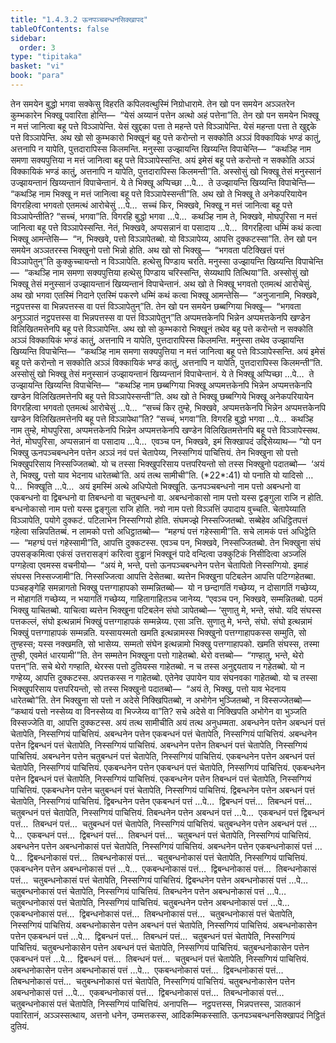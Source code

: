 ```yaml
---
title: "1.4.3.2 ऊनपञ्चबन्धनसिक्खापद"
tableOfContents: false
sidebar:
  order: 3
type: "tipitaka"
basket: "vi"
book: "para"
---
```



<DynamicBreadcrumb />

<Division number="609" book="para">

<Paragraph number="2273" book="para">
तेन समयेन बुद्धो भगवा सक्केसु विहरति कपिलवत्थुस्मिं निग्रोधारामे. तेन खो पन समयेन अञ्ञतरेन कुम्भकारेन भिक्खू पवारिता होन्ति—  “येसं अय्यानं पत्तेन अत्थो अहं पत्तेना”ति. तेन खो पन समयेन भिक्खू न मत्तं जानित्वा बहू पत्ते विञ्ञापेन्ति. येसं खुद्दका पत्ता ते महन्ते पत्ते विञ्ञापेन्ति. येसं महन्ता पत्ता ते खुद्दके पत्ते विञ्ञापेन्ति. अथ खो सो कुम्भकारो भिक्खूनं बहू पत्ते करोन्तो न सक्कोति अञ्ञं विक्कायिकं भण्डं कातुं, अत्तनापि न यापेति, पुत्तदारापिस्स किलमन्ति. मनुस्सा उज्झायन्ति खिय्यन्ति विपाचेन्ति—  “कथञ्हि नाम समणा सक्यपुत्तिया न मत्तं जानित्वा बहू पत्ते विञ्ञापेस्सन्ति. अयं इमेसं बहू पत्ते करोन्तो न सक्कोति अञ्ञं विक्कायिकं भण्डं कातुं, अत्तनापि न यापेति, पुत्तदारापिस्स किलमन्ती”ति.
</Paragraph>

<Paragraph number="2274" book="para">
अस्सोसुं खो भिक्खू तेसं मनुस्सानं उज्झायन्तानं खिय्यन्तानं विपाचेन्तानं. ये ते भिक्खू अप्पिच्छा …पे…  ते उज्झायन्ति खिय्यन्ति विपाचेन्ति—  “कथञ्हि नाम भिक्खू न मत्तं जानित्वा बहू पत्ते विञ्ञापेस्सन्ती”ति.
</Paragraph>

<Paragraph number="2275" book="para">
अथ खो ते भिक्खू ते अनेकपरियायेन विगरहित्वा भगवतो एतमत्थं आरोचेसुं …पे…  सच्चं किर, भिक्खवे, भिक्खू न मत्तं जानित्वा बहू पत्ते विञ्ञापेन्तीति? “सच्चं, भगवा”ति. विगरहि बुद्धो भगवा …पे…  कथञ्हि नाम ते, भिक्खवे, मोघपुरिसा न मत्तं जानित्वा बहू पत्ते विञ्ञापेस्सन्ति. नेतं, भिक्खवे, अप्पसन्नानं वा पसादाय …पे…  विगरहित्वा धम्मिं कथं कत्वा भिक्खू आमन्तेसि—  “न, भिक्खवे, पत्तो विञ्ञापेतब्बो. यो विञ्ञापेय्य, आपत्ति दुक्कटस्सा”ति.
</Paragraph>

</Division>
<Division number="610" book="para">

<Paragraph number="2276" book="para">
तेन खो पन समयेन अञ्ञतरस्स भिक्खुनो पत्तो भिन्नो होति. अथ खो सो भिक्खु—  “भगवता पटिक्खित्तं पत्तं विञ्ञापेतुन्”ति कुक्कुच्चायन्तो न विञ्ञापेति. हत्थेसु पिण्डाय चरति. मनुस्सा उज्झायन्ति खिय्यन्ति विपाचेन्ति—  “कथञ्हि नाम समणा सक्यपुत्तिया हत्थेसु पिण्डाय चरिस्सन्ति, सेय्यथापि तित्थिया”ति.
</Paragraph>

<Paragraph number="2277" book="para">
अस्सोसुं खो भिक्खू तेसं मनुस्सानं उज्झायन्तानं खिय्यन्तानं विपाचेन्तानं. अथ खो ते भिक्खू भगवतो एतमत्थं आरोचेसुं. अथ खो भगवा एतस्मिं निदाने एतस्मिं पकरणे धम्मिं कथं कत्वा भिक्खू आमन्तेसि—  “अनुजानामि, भिक्खवे, नट्ठपत्तस्स वा भिन्नपत्तस्स वा पत्तं विञ्ञापेतुन्”ति.
</Paragraph>

</Division>
<Division number="611" book="para">

<Paragraph number="2278" book="para">
तेन खो पन समयेन छब्बग्गिया भिक्खू—  “भगवता अनुञ्ञातं नट्ठपत्तस्स वा भिन्नपत्तस्स वा पत्तं विञ्ञापेतुन्”ति अप्पमत्तकेनपि भिन्नेन अप्पमत्तकेनपि खण्डेन विलिखितमत्तेनपि बहू पत्ते विञ्ञापेन्ति. अथ खो सो कुम्भकारो भिक्खूनं तथेव बहू पत्ते करोन्तो न सक्कोति अञ्ञं विक्कायिकं भण्डं कातुं, अत्तनापि न यापेति, पुत्तदारापिस्स किलमन्ति. मनुस्सा तथेव उज्झायन्ति खिय्यन्ति विपाचेन्ति—  “कथञ्हि नाम समणा सक्यपुत्तिया न मत्तं जानित्वा बहू पत्ते विञ्ञापेस्सन्ति. अयं इमेसं बहू पत्ते करोन्तो न सक्कोति अञ्ञं विक्कायिकं भण्डं कातुं, अत्तनापि न यापेति, पुत्तदारापिस्स किलमन्ती”ति.
</Paragraph>

<Paragraph number="2279" book="para">
अस्सोसुं खो भिक्खू तेसं मनुस्सानं उज्झायन्तानं खिय्यन्तानं विपाचेन्तानं. ये ते भिक्खू अप्पिच्छा …पे…  ते उज्झायन्ति खिय्यन्ति विपाचेन्ति—  “कथञ्हि नाम छब्बग्गिया भिक्खू अप्पमत्तकेनपि भिन्नेन अप्पमत्तकेनपि खण्डेन विलिखितमत्तेनपि बहू पत्ते विञ्ञापेस्सन्ती”ति.
</Paragraph>

<Paragraph number="2280" book="para">
अथ खो ते भिक्खू छब्बग्गिये भिक्खू अनेकपरियायेन विगरहित्वा भगवतो एतमत्थं आरोचेसुं …पे…  “सच्चं किर तुम्हे, भिक्खवे, अप्पमत्तकेनपि भिन्नेन अप्पमत्तकेनपि खण्डेन विलिखितमत्तेनपि बहू पत्ते विञ्ञापेथा”ति? “सच्चं, भगवा”ति. विगरहि बुद्धो भगवा …पे…  कथञ्हि नाम तुम्हे, मोघपुरिसा, अप्पमत्तकेनपि भिन्नेन अप्पमत्तकेनपि खण्डेन विलिखितमत्तेनपि बहू पत्ते विञ्ञापेस्सथ. नेतं, मोघपुरिसा, अप्पसन्नानं वा पसादाय …पे…  एवञ्च पन, भिक्खवे, इमं सिक्खापदं उद्दिसेय्याथ—
</Paragraph>

</Division>
<Division number="612" book="para">

<Paragraph number="2281" book="para">
<Emphasis>“यो पन भिक्खु ऊनपञ्चबन्धनेन पत्तेन अञ्ञं नवं पत्तं चेतापेय्य, निस्सग्गियं पाचित्तियं. तेन भिक्खुना सो पत्तो भिक्खुपरिसाय निस्सज्जितब्बो. यो च तस्सा भिक्खुपरिसाय पत्तपरियन्तो सो तस्स भिक्खुनो पदातब्बो—  ‘अयं ते, भिक्खु, पत्तो याव भेदनाय धारेतब्बो’ति. अयं तत्थ सामीची”</Emphasis>ति. (*22*:<Emphasis>41</Emphasis>)
</Paragraph>

</Division>
<Division number="613" book="para">

<Paragraph number="2282" book="para">
<Emphasis>यो पना</Emphasis>ति यो यादिसो …पे…  <Emphasis>भिक्खू</Emphasis>ति …पे…  अयं इमस्मिं अत्थे अधिप्पेतो भिक्खूति.
</Paragraph>

<Paragraph number="2283" book="para">
<Emphasis>ऊनपञ्चबन्धनो</Emphasis> नाम पत्तो अबन्धनो वा एकबन्धनो वा द्विबन्धनो वा तिबन्धनो वा चतुबन्धनो वा. अबन्धनोकासो नाम पत्तो यस्स द्वङ्गुला राजि न होति. बन्धनोकासो नाम पत्तो यस्स द्वङ्गुला राजि होति. <Emphasis>नवो</Emphasis> नाम पत्तो विञ्ञत्तिं उपादाय वुच्चति.
</Paragraph>

<Paragraph number="2284" book="para">
<Emphasis>चेतापेय्या</Emphasis>ति विञ्ञापेति, पयोगे दुक्कटं. पटिलाभेन निस्सग्गियो होति. संघमज्झे निस्सज्जितब्बो. सब्बेहेव अधिट्ठितपत्तं गहेत्वा सन्निपतितब्बं. न लामको पत्तो अधिट्ठातब्बो—  “महग्घं पत्तं गहेस्सामी”ति. सचे लामकं पत्तं अधिट्ठेति—  “महग्घं पत्तं गहेस्सामी”ति, आपत्ति दुक्कटस्स. एवञ्च पन, भिक्खवे, निस्सज्जितब्बो. तेन भिक्खुना संघं उपसङ्कमित्वा एकंसं उत्तरासङ्गं करित्वा वुड्ढानं भिक्खूनं पादे वन्दित्वा उक्कुटिकं निसीदित्वा अञ्जलिं पग्गहेत्वा एवमस्स वचनीयो—  “अयं मे, भन्ते, पत्तो ऊनपञ्चबन्धनेन पत्तेन चेतापितो निस्सग्गियो. इमाहं संघस्स निस्सज्जामी”ति. निस्सज्जित्वा आपत्ति देसेतब्बा. ब्यत्तेन भिक्खुना पटिबलेन आपत्ति पटिग्गहेतब्बा. पञ्चहङ्गेहि समन्नागतो भिक्खु पत्तग्गाहापको सम्मन्नितब्बो—  यो न छन्दागतिं गच्छेय्य, न दोसागतिं गच्छेय्य, न मोहागतिं गच्छेय्य, न भयागतिं गच्छेय्य, गाहितागाहितञ्च जानेय्य. “एवञ्च पन, भिक्खवे, सम्मन्नितब्बो. पठमं भिक्खु याचितब्बो. याचित्वा ब्यत्तेन भिक्खुना पटिबलेन संघो ञापेतब्बो—
</Paragraph>

</Division>
<Division number="614" book="para">

<Paragraph number="2285" book="para">
‘सुणातु मे, भन्ते, संघो. यदि संघस्स पत्तकल्लं, संघो इत्थन्नामं भिक्खुं पत्तग्गाहापकं सम्मन्नेय्य. एसा ञत्ति.
</Paragraph>

<Paragraph number="2286" book="para">
सुणातु मे, भन्ते, संघो. संघो इत्थन्नामं भिक्खुं पत्तग्गाहापकं सम्मन्नति. यस्सायस्मतो खमति इत्थन्नामस्स भिक्खुनो पत्तग्गाहापकस्स सम्मुति, सो तुण्हस्स; यस्स नक्खमति, सो भासेय्य.
</Paragraph>

<Paragraph number="2287" book="para">
सम्मतो संघेन इत्थन्नामो भिक्खु पत्तग्गाहापको. खमति संघस्स, तस्मा तुण्ही, एवमेतं धारयामी’”ति.
</Paragraph>

</Division>
<Division number="615" book="para">

<Paragraph number="2288" book="para">
तेन सम्मतेन भिक्खुना पत्तो गाहेतब्बो. थेरो वत्तब्बो—  “गण्हातु, भन्ते, थेरो पत्तन्”ति. सचे थेरो गण्हाति, थेरस्स पत्तो दुतियस्स गाहेतब्बो. न च तस्स अनुद्दयताय न गहेतब्बो. यो न गण्हेय्य, आपत्ति दुक्कटस्स. अपत्तकस्स न गाहेतब्बो. एतेनेव उपायेन याव संघनवका गाहेतब्बो. यो च तस्सा भिक्खुपरिसाय पत्तपरियन्तो, सो तस्स भिक्खुनो पदातब्बो—  “अयं ते, भिक्खु, पत्तो याव भेदनाय धारेतब्बो”ति.
</Paragraph>

<Paragraph number="2289" book="para">
तेन भिक्खुना सो पत्तो न अदेसे निक्खिपितब्बो, न अभोगेन भुञ्जितब्बो, न विस्सज्जेतब्बो—  “कथायं पत्तो नस्सेय्य वा विनस्सेय्य वा भिज्जेय्य वा”ति? सचे अदेसे वा निक्खिपति अभोगेन वा भुञ्जति विस्सज्जेति वा, आपत्ति दुक्कटस्स.
</Paragraph>

<Paragraph number="2290" book="para">
<Emphasis>अयं तत्थ सामीची</Emphasis>ति अयं तत्थ अनुधम्मता.
</Paragraph>

</Division>
<Division number="616" book="para">

<Paragraph number="2291" book="para">
अबन्धनेन पत्तेन अबन्धनं पत्तं चेतापेति, निस्सग्गियं पाचित्तियं. अबन्धनेन पत्तेन एकबन्धनं पत्तं चेतापेति, निस्सग्गियं पाचित्तियं. अबन्धनेन पत्तेन द्विबन्धनं पत्तं चेतापेति, निस्सग्गियं पाचित्तियं. अबन्धनेन पत्तेन तिबन्धनं पत्तं चेतापेति, निस्सग्गियं पाचित्तियं. अबन्धनेन पत्तेन चतुबन्धनं पत्तं चेतापेति, निस्सग्गियं पाचित्तियं.
</Paragraph>

<Paragraph number="2292" book="para">
एकबन्धनेन पत्तेन अबन्धनं पत्तं चेतापेति, निस्सग्गियं पाचित्तियं. एकबन्धनेन पत्तेन एकबन्धनं पत्तं चेतापेति, निस्सग्गियं पाचित्तियं. एकबन्धनेन पत्तेन द्विबन्धनं पत्तं चेतापेति, निस्सग्गियं पाचित्तियं. एकबन्धनेन पत्तेन तिबन्धनं पत्तं चेतापेति, निस्सग्गियं पाचित्तियं. एकबन्धनेन पत्तेन चतुबन्धनं पत्तं चेतापेति, निस्सग्गियं पाचित्तियं.
</Paragraph>

<Paragraph number="2293" book="para">
द्विबन्धनेन पत्तेन अबन्धनं पत्तं चेतापेति, निस्सग्गियं पाचित्तियं. द्विबन्धनेन पत्तेन एकबन्धनं पत्तं …पे…  द्विबन्धनं पत्तं…  तिबन्धनं पत्तं…  चतुबन्धनं पत्तं चेतापेति, निस्सग्गियं पाचित्तियं.
</Paragraph>

<Paragraph number="2294" book="para">
तिबन्धनेन पत्तेन अबन्धनं पत्तं …पे…  एकबन्धनं पत्तं द्विबन्धनं पत्तं…  तिबन्धनं पत्तं…  चतुबन्धनं पत्तं चेतापेति, निस्सग्गियं पाचित्तियं.
</Paragraph>

<Paragraph number="2295" book="para">
चतुबन्धनेन पत्तेन अबन्धनं पत्तं …पे…  एकबन्धनं पत्तं…  द्विबन्धनं पत्तं…  तिबन्धनं पत्तं…  चतुबन्धनं पत्तं चेतापेति, निस्सग्गियं पाचित्तियं.
</Paragraph>

<Paragraph number="2296" book="para">
अबन्धनेन पत्तेन अबन्धनोकासं पत्तं चेतापेति, निस्सग्गियं पाचित्तियं. अबन्धनेन पत्तेन एकबन्धनोकासं पत्तं …पे…  द्विबन्धनोकासं पत्तं…  तिबन्धनोकासं पत्तं…  चतुबन्धनोकासं पत्तं चेतापेति, निस्सग्गियं पाचित्तियं.
</Paragraph>

<Paragraph number="2297" book="para">
एकबन्धनेन पत्तेन अबन्धनोकासं पत्तं …पे…  एकबन्धनोकासं पत्तं…  द्विबन्धनोकासं पत्तं…  तिबन्धनोकासं पत्तं…  चतुबन्धनोकासं पत्तं चेतापेति, निस्सग्गियं पाचित्तियं.
</Paragraph>

<Paragraph number="2298" book="para">
द्विबन्धनेन पत्तेन अबन्धनोकासं पत्तं …पे…  चतुबन्धनोकासं पत्तं चेतापेति, निस्सग्गियं पाचित्तियं.
</Paragraph>

<Paragraph number="2299" book="para">
तिबन्धनेन पत्तेन अबन्धनोकासं पत्तं …पे…  चतुबन्धनोकासं पत्तं चेतापेति, निस्सग्गियं पाचित्तियं.
</Paragraph>

<Paragraph number="2300" book="para">
चतुबन्धनेन पत्तेन अबन्धनोकासं पत्तं …पे…  एकबन्धनोकासं पत्तं…  द्विबन्धनोकासं पत्तं…  तिबन्धनोकासं पत्तं…  चतुबन्धनोकासं पत्तं चेतापेति, निस्सग्गियं पाचित्तियं.
</Paragraph>

<Paragraph number="2301" book="para">
अबन्धनोकासेन पत्तेन अबन्धनं पत्तं चेतापेति, निस्सग्गियं पाचित्तियं. अबन्धनोकासेन पत्तेन एकबन्धनं पत्तं …पे…  द्विबन्धनं पत्तं…  तिबन्धनं पत्तं…  चतुबन्धनं पत्तं चेतापेति, निस्सग्गियं पाचित्तियं.
</Paragraph>

<Paragraph number="2302" book="para">
चतुबन्धनोकासेन पत्तेन अबन्धनं पत्तं चेतापेति, निस्सग्गियं पाचित्तियं. चतुबन्धनोकासेन पत्तेन एकबन्धनं पत्तं …पे…  द्विबन्धनं पत्तं…  तिबन्धनं पत्तं…  चतुबन्धनं पत्तं चेतापेति, निस्सग्गियं पाचित्तियं.
</Paragraph>

<Paragraph number="2303" book="para">
अबन्धनोकासेन पत्तेन अबन्धनोकासं पत्तं …पे…  एकबन्धनोकासं पत्तं…  द्विबन्धनोकासं पत्तं…  तिबन्धनोकासं पत्तं…  चतुबन्धनोकासं पत्तं चेतापेति, निस्सग्गियं पाचित्तियं.
</Paragraph>

<Paragraph number="2304" book="para">
चतुबन्धनोकासेन पत्तेन अबन्धनोकासं पत्तं …पे…  एकबन्धनोकासं पत्तं…  द्विबन्धनोकासं पत्तं…  तिबन्धनोकासं पत्तं…  चतुबन्धनोकासं पत्तं चेतापेति, निस्सग्गियं पाचित्तियं.
</Paragraph>

</Division>
<Division number="617" book="para">

<Paragraph number="2305" book="para">
अनापत्ति—  नट्ठपत्तस्स, भिन्नपत्तस्स, ञातकानं पवारितानं, अञ्ञस्सत्थाय, अत्तनो धनेन, उम्मत्तकस्स, आदिकम्मिकस्साति.

</Paragraph>
</Division>

<Paragraph number="2306" type="center" book="para">
ऊनपञ्चबन्धनसिक्खापदं निट्ठितं दुतियं.
</Paragraph>
